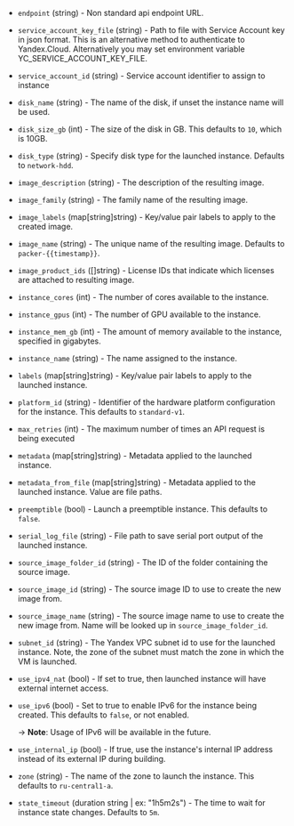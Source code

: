 <!-- Code generated from the comments of the Config struct in builder/yandex/config.go; DO NOT EDIT MANUALLY -->

- `endpoint` (string) - Non standard api endpoint URL.

- `service_account_key_file` (string) - Path to file with Service Account key in json format. This
  is an alternative method to authenticate to Yandex.Cloud. Alternatively you may set environment variable
  YC_SERVICE_ACCOUNT_KEY_FILE.

- `service_account_id` (string) - Service account identifier to assign to instance

- `disk_name` (string) - The name of the disk, if unset the instance name
  will be used.

- `disk_size_gb` (int) - The size of the disk in GB. This defaults to `10`, which is 10GB.

- `disk_type` (string) - Specify disk type for the launched instance. Defaults to `network-hdd`.

- `image_description` (string) - The description of the resulting image.

- `image_family` (string) - The family name of the resulting image.

- `image_labels` (map[string]string) - Key/value pair labels to
  apply to the created image.

- `image_name` (string) - The unique name of the resulting image. Defaults to
  `packer-{{timestamp}}`.

- `image_product_ids` ([]string) - License IDs that indicate which licenses are attached to resulting image.

- `instance_cores` (int) - The number of cores available to the instance.

- `instance_gpus` (int) - The number of GPU available to the instance.

- `instance_mem_gb` (int) - The amount of memory available to the instance, specified in gigabytes.

- `instance_name` (string) - The name assigned to the instance.

- `labels` (map[string]string) - Key/value pair labels to apply to
  the launched instance.

- `platform_id` (string) - Identifier of the hardware platform configuration for the instance. This defaults to `standard-v1`.

- `max_retries` (int) - The maximum number of times an API request is being executed

- `metadata` (map[string]string) - Metadata applied to the launched instance.

- `metadata_from_file` (map[string]string) - Metadata applied to the launched instance. Value are file paths.

- `preemptible` (bool) - Launch a preemptible instance. This defaults to `false`.

- `serial_log_file` (string) - File path to save serial port output of the launched instance.

- `source_image_folder_id` (string) - The ID of the folder containing the source image.

- `source_image_id` (string) - The source image ID to use to create the new image
  from.

- `source_image_name` (string) - The source image name to use to create the new image
  from. Name will be looked up in `source_image_folder_id`.

- `subnet_id` (string) - The Yandex VPC subnet id to use for
  the launched instance. Note, the zone of the subnet must match the
  zone in which the VM is launched.

- `use_ipv4_nat` (bool) - If set to true, then launched instance will have external internet
  access.

- `use_ipv6` (bool) - Set to true to enable IPv6 for the instance being
  created. This defaults to `false`, or not enabled.

  -> **Note**: Usage of IPv6 will be available in the future.

- `use_internal_ip` (bool) - If true, use the instance's internal IP address
  instead of its external IP during building.

- `zone` (string) - The name of the zone to launch the instance. This defaults to `ru-central1-a`.

- `state_timeout` (duration string | ex: "1h5m2s") - The time to wait for instance state changes.
  Defaults to `5m`.
